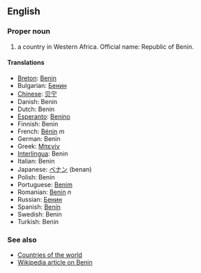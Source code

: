 ==English==

===Proper noun===

# a country in Western Africa. Official name: Republic of Benin.

====Translations====
*[[Breton]]: [[Benin]]
*Bulgarian: [[Бенин]]
*[[Chinese]]: [[贝宁]]
*Danish: Benin
*Dutch: Benin
*[[Esperanto]]: [[Benino]]
*Finnish: Benin
*French: [[Bénin]] ''m''
*German: Benin
*Greek: [[Μπενίν]]
*[[Interlingua]]: Benin
*Italian: Benin
*Japanese: [[ベナン]] (benan)
*Polish: Benin
*Portuguese: [[Benim]]
*Romanian: [[Benin]] ''n''
*Russian: [[Бенин]]
*Spanish: [[Benín]]
*Swedish: Benin
*Turkish: Benin

===See also===
*[[Countries of the world]]
*[[en:Benin|Wikipedia article on Benin]]
